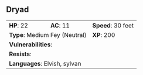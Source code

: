 ## Dryad {#monster-dryad}

```{=html}
<table class="table table-striped">
    <tbody>
        <tr>                    
            <td><b>HP</b>: 22</td>
            <td><b>AC</b>: 11</td>
            <td><b>Speed</b>: 30 feet</td>
        </tr>
        <tr>
            <td colspan="2"><b>Type</b>: Medium Fey (Neutral)</td>
            <td><b>XP</b>: 200</td>
        </tr>
        <tr>
            <td colspan="3"><b>Vulnerabilities</b>: </td>
        </tr>
        <tr>
            <td colspan="3"><b>Resists</b>: </td>
        </tr>
        <tr>
            <td colspan="3"><b>Languages</b>: Elvish, sylvan</td>
        </tr>
    </tbody>
</table>
```